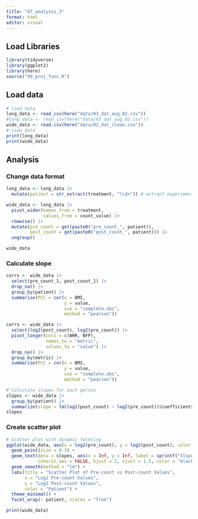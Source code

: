 ```yaml
---
title: "07_analysis_3"
format: html
editor: visual
---
```


## Load Libraries

```r
library(tidyverse)
library(ggplot2)
library(here)
source("99_proj_func.R")
```

## Load data

```r
# load data
long_data <- read_csv(here("data/03_dat_aug_02.csv"))
#long_data <- read_csv(here("data/03_dat_aug_02.csv"))
wide_data <- read.csv(here("data/02_dat_clean.csv"))
# view data
print(long_data)
print(wide_data)
```

## Analysis

### Change data format

```r
long_data <- long_data |> 
  mutate(patient = str_extract(treatment, "\\d+")) # extract experiments individually

wide_data <- long_data |> 
  pivot_wider(names_from = treatment, 
              values_from = count_value) |> 
  rowwise() |> 
  mutate(pre_count = get(paste0("pre_count_", patient)),
         post_count = get(paste0("post_count_", patient))) |> 
  ungroup()
```

```r
wide_data
```

### Calculate slope

```r
corrs <- wide_data |>
  select(pre_count_1, post_count_1) |>
  drop_na() |>
  group_by(patient) |>
  summarise(PCC = cor(x = BMI,
                      y = value,
                      use = "complete.obs",
                      method = "pearson"))

```

```r

corrs <- wide_data |>
  select(log2(post_count), log2(pre_count)) |>
  pivot_longer(cols = c(WHR, BFP),
               names_to = "metric",
               values_to = "value") |>
  drop_na() |>
  group_by(metric) |>
  summarise(PCC = cor(x = BMI,
                      y = value,
                      use = "complete.obs",
                      method = "pearson"))
```

```r
# Calculate slopes for each person
slopes <- wide_data |> 
  group_by(patient) |> 
  summarize(slope = lm(log2(post_count) ~ log2(pre_count))$coefficients[2]) # Extract slope
slopes
```

### Create scatter plot

```r
# Scatter plot with dynamic faceting
ggplot(wide_data, aes(x = log2(pre_count), y = log2(post_count), color = patient)) +
  geom_point(size = 0.3) +
  geom_text(data = slopes, aes(x = Inf, y = Inf, label = sprintf("Slope: %.2f", slope)),
            inherit.aes = FALSE, hjust = 2, vjust = 1.5, color = "black", size = 3) + 
  geom_smooth(method = "lm") +
  labs(title = "Scatter Plot of Pre-count vs Post-count Values",
       x = "Log2 Pre-count Values",
       y = "Log2 Post-count Values",
       color = "Patient") +
  theme_minimal() +
  facet_wrap(~ patient, scales = "free")
```

```r
print(wide_data)
```
